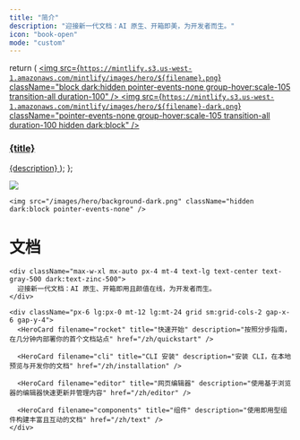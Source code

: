```yaml
---
title: "简介"
description: "迎接新一代文档：AI 原生、开箱即美，为开发者而生。"
icon: "book-open"
mode: "custom"
---
```


  return (
    <a className="group cursor-pointer pb-8" href={href}>
      <img
        src={`https://mintlify.s3.us-west-1.amazonaws.com/mintlify/images/hero/${filename}.png`}
        className="block dark:hidden pointer-events-none group-hover:scale-105 transition-all duration-100"
      />
      <img
        src={`https://mintlify.s3.us-west-1.amazonaws.com/mintlify/images/hero/${filename}-dark.png`}
        className="pointer-events-none group-hover:scale-105 transition-all duration-100 hidden dark:block"
      />
      <h3 className="mt-5 text-gray-900 dark:text-zinc-50 font-medium">
        {title}
      </h3>
      <span className="mt-1.5">{description}</span>
    </a>
  );
};

<div className="relative">
  <div className="absolute top-0 lg:-top-16 left-0 right-0">
    <img src="/images/hero/background-light.png" className="block dark:hidden pointer-events-none" />

    <img src="/images/hero/background-dark.png" className="hidden dark:block pointer-events-none" />
  </div>

  <div className="px-4 py-16 lg:py-48 lg:pb-24 max-w-3xl mx-auto">
    <h1 className="block text-4xl font-medium text-center text-gray-900 dark:text-zinc-50 tracking-tight">
      文档
    </h1>

    <div className="max-w-xl mx-auto px-4 mt-4 text-lg text-center text-gray-500 dark:text-zinc-500">
      迎接新一代文档：AI 原生、开箱即用且颜值在线，为开发者而生。
    </div>

    <div className="px-6 lg:px-0 mt-12 lg:mt-24 grid sm:grid-cols-2 gap-x-6 gap-y-4">
      <HeroCard filename="rocket" title="快速开始" description="按照分步指南，在几分钟内部署你的首个文档站点" href="/zh/quickstart" />

      <HeroCard filename="cli" title="CLI 安装" description="安装 CLI，在本地预览与开发你的文档" href="/zh/installation" />

      <HeroCard filename="editor" title="网页编辑器" description="使用基于浏览器的编辑器快速更新并管理内容" href="/zh/editor" />

      <HeroCard filename="components" title="组件" description="使用即用型组件构建丰富且互动的文档" href="/zh/text" />
    </div>
  </div>
</div>
